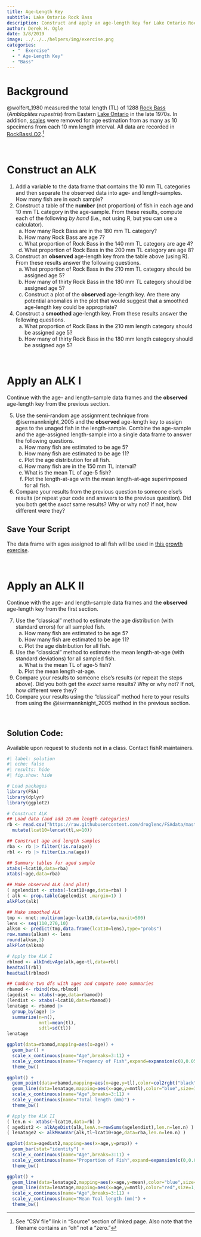 ```yaml
---
title: Age-Length Key
subtitle: Lake Ontario Rock Bass
description: Construct and apply an age-length key for Lake Ontario Rock Bass.
author: Derek H. Ogle
date: 3/8/2019
image: ../../../helpers/img/exercise.png
categories:
  - "  Exercise"
  - " Age-Length Key"
  - "Bass"
---
```


# Background

@wolfert_1980 measured the total length (TL) of 1288 [Rock Bass](https://en.wikipedia.org/wiki/Rock_bass) (*Ambloplites rupestris*) from Eastern [Lake Ontario](https://en.wikipedia.org/wiki/Lake_Ontario) in the late 1970s. In addition, [scales](https://en.wikipedia.org/wiki/Fish_scale) were removed for age estimation from as many as 10 specimens from each 10 mm length interval. All data are recorded in [RockBassLO2](https://fishr-core-team.github.io/FSAdata/reference/RockBassLO2).^[See "CSV file" link in "Source" section of linked page. Also note that the filename contains an "oh" not a "zero."]

&nbsp;

# Construct an ALK

1. Add a variable to the data frame that contains the 10 mm TL categories and then separate the observed data into age- and length-samples. How many fish are in each sample?
1. Construct a table of the **number** (not proportion) of fish in each age and 10 mm TL category in the age-sample. From these results, compute each of the following *by hand* (i.e., not using R, but you can use a calculator).
    a. How many Rock Bass are in the 180 mm TL category?
    a. How many Rock Bass are age 7?
    a. What proportion of Rock Bass in the 140 mm TL category are age 4?
    a. What proportion of Rock Bass in the 200 mm TL category are age 8?
1. Construct an **observed** age-length key from the table above (using R). From these results answer the following questions.
    a. What proportion of Rock Bass in the 210 mm TL category should be assigned age 5?
    a. How many of thirty Rock Bass in the 180 mm TL category should be assigned age 5?
    a. Construct a plot of the **observed** age-length key. Are there any potential anomalies in the plot that would suggest that a smoothed age-length key could be appropriate?
1. Construct a **smoothed** age-length key. From these results answer the following questions.
    a. What proportion of Rock Bass in the 210 mm length category should be assigned age 5?
    a. How many of thirty Rock Bass in the 180 mm length category should be assigned age 5?

&nbsp;

# Apply an ALK I

Continue with the age- and length-sample data frames and the **observed** age-length key from the previous section.

5. Use the semi-random age assignment technique from @isermannknight_2005 and the **observed** age-length key to assign ages to the unaged fish in the length-sample. Combine the age-sample and the age-assigned length-sample into a single data frame to answer the following questions.
    a. How many fish are estimated to be age 5?
    a. How many fish are estimated to be age 11?
    a. Plot the age distribution for all fish.
    a. How many fish are in the 150 mm TL interval?
    a. What is the mean TL of age-5 fish?
    a. Plot the length-at-age with the mean length-at-age superimposed for all fish.
1. Compare your results from the previous question to someone else's results (or repeat your code and answers to the previous question). Did you both get the *exact* same results? Why or why not? If not, how different were they?

:::{.callout-warning appearance="simple"}
## Save Your Script
The data frame with ages assigned to all fish will be used in [this growth exercise](../2019-3-8_Growth_RockBassLO/).
:::

&nbsp;

# Apply an ALK II

Continue with the age- and length-sample data frames and the **observed** age-length key from the first section.

7. Use the "classical" method to estimate the age distribution (with standard errors) for all sampled fish.
    a. How many fish are estimated to be age 5?
    a. How many fish are estimated to be age 11?
    a. Plot the age distribution for all fish.
1. Use the "classical" method to estimate the mean length-at-age (with standard deviations) for all sampled fish.
    a. What is the mean TL of age-5 fish?
    a. Plot the mean length-at-age.
1. Compare your results to someone else's results (or repeat the steps above). Did you both get the *exact* same results?  Why or why not? If not, how different were they?
1. Compare your results using the "classical" method here to your results from using the @isermannknight_2005 method in the previous section.

&nbsp;

:::{.callout-important appearance="simple"}
## Solution Code:
Available upon request to students not in a class. Contact fishR maintainers.
:::

```r
#| label: solution 
#| echo: false
#| results: hide
#| fig.show: hide

# Load packages
library(FSA)
library(dplyr)
library(ggplot2)

# Construct ALK
## Load data (and add 10-mm length categories)
rb <- read.csv("https://raw.githubusercontent.com/droglenc/FSAdata/master/data-raw/RockBassLO2.csv") |>
  mutate(lcat10=lencat(tl,w=10))

## Construct age and length samples
rba <- rb |> filter(!is.na(age))
rbl <- rb |> filter(is.na(age))

## Summary tables for aged sample
xtabs(~lcat10,data=rba)
xtabs(~age,data=rba)

## Make observed ALK (and plot)
( agelendist <- xtabs(~lcat10+age,data=rba) )
( alk <- prop.table(agelendist ,margin=1) )
alkPlot(alk)

## Make smoothed ALK
tmp <- nnet::multinom(age~lcat10,data=rba,maxit=500)
lens <- seq(110,270,10)
alksm <- predict(tmp,data.frame(lcat10=lens),type="probs")
row.names(alksm) <- lens
round(alksm,3)
alkPlot(alksm)

# Apply the ALK I
rblmod <- alkIndivAge(alk,age~tl,data=rbl)
headtail(rbl)
headtail(rblmod)

## Combine two dfs with ages and compute some summaries
rbamod <- rbind(rba,rblmod)
(agedist <- xtabs(~age,data=rbamod))
(lendist <- xtabs(~lcat10,data=rbamod))
lenatage <- rbamod |>
  group_by(age) |>
  summarize(n=n(),
            mntl=mean(tl),
            sdtl=sd(tl))
lenatage

ggplot(data=rbamod,mapping=aes(x=age)) +
  geom_bar() +
  scale_x_continuous(name="Age",breaks=3:11) +
  scale_y_continuous(name="Frequency of Fish",expand=expansion(c(0,0.05))) +
  theme_bw()

ggplot() +
  geom_point(data=rbamod,mapping=aes(x=age,y=tl),color=col2rgbt("black",1/10)) +
  geom_line(data=lenatage,mapping=aes(x=age,y=mntl),color="blue",size=1) +
  scale_x_continuous(name="Age",breaks=3:11) +
  scale_y_continuous(name="Total length (mm)") +
  theme_bw()

# Apply the ALK II
( len.n <- xtabs(~lcat10,data=rb) )
( agedist2 <- alkAgeDist(alk,lenA.n=rowSums(agelendist),len.n=len.n) )
( lenatage2 <- alkMeanVar(alk,tl~lcat10+age,data=rba,len.n=len.n) )

ggplot(data=agedist2,mapping=aes(x=age,y=prop)) +
  geom_bar(stat="identity") +
  scale_x_continuous(name="Age",breaks=3:11) +
  scale_y_continuous(name="Proportion of Fish",expand=expansion(c(0,0.05))) +
  theme_bw()

ggplot() +
  geom_line(data=lenatage2,mapping=aes(x=age,y=mean),color="blue",size=1) +
  geom_line(data=lenatage,mapping=aes(x=age,y=mntl),color="red",size=1,alpha=0.25) +
  scale_x_continuous(name="Age",breaks=3:11) +
  scale_y_continuous(name="Mean Toal length (mm)") +
  theme_bw()

```
